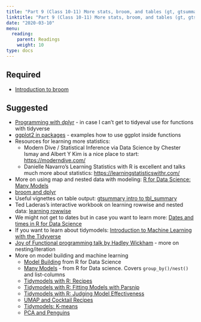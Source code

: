 ```yaml
---
title: "Part 9 (Class 10-11) More stats, broom, and tables (gt, gtsummary)"
linktitle: "Part 9 (Class 10-11) More stats, broom, and tables (gt, gtsummary)"
date: "2020-03-10"
menu:
  reading:
    parent: Readings
    weight: 10
type: docs
---
```


## Required

- [Introduction to broom](https://cran.r-project.org/web/packages/broom/vignettes/broom.html)


## Suggested

- [Programming with dplyr](https://dplyr.tidyverse.org/articles/programming.html) - in case I can't get to tidyeval use for functions with tidyverse
- [ggplot2 in packages](https://ggplot2.tidyverse.org/articles/ggplot2-in-packages.html) - examples how to use ggplot inside functions
- Resources for learning more statistics:
  * Modern Dive / Statistical Inference via Data Science by Chester Ismay and Albert Y Kim is a nice place to start: <https://moderndive.com/>
  * Danielle Navarro's Learning Statistics with R is excellent and talks much more about statistics: <https://learningstatisticswithr.com/>
- More on using map and nested data with modeling: [R for Data Science: Many Models](https://r4ds.had.co.nz/many-models.html)
- [broom and dplyr](https://broom.tidymodels.org/articles/broom_and_dplyr.html)
- Useful vignettes on table output: [gtsummary intro to tbl_summary](https://www.danieldsjoberg.com/gtsummary/articles/tbl_summary.html)
- Ted Laderas's interactive workbook on learning rowwise and nested data: [learning rowwise](https://tladeras.shinyapps.io/learning_rowwise)
- We might not get to dates but in case you want to learn more: [Dates and times in R for Data Science](https://r4ds.had.co.nz/dates-and-times.html)
- If you want to learn about tidymodels: [Introduction to Machine Learning with the Tidyverse](https://education.rstudio.com/blog/2020/02/conf20-intro-ml/)
- [Joy of Functional programming talk by Hadley Wickham](https://learning.acm.org/techtalks/functionalprogramming) - more on nesting/iteration
- More on model building and machine learning
  * [Model Building](https://r4ds.had.co.nz/model-building.html) from R for Data Science
  * [Many Models](https://r4ds.had.co.nz/many-models.html) - from R for Data science. Covers `group_by()/nest()` and list-columns
  * [Tidymodels with R: Recipes](https://www.tmwr.org/recipes.html)
  * [Tidymodels with R: Fitting Models with Parsnip](https://www.tmwr.org/models.html)
  * [Tidymodels with R: Judging Model Effectiveness](https://www.tmwr.org/performance.html)
  * [UMAP and Cocktail Recipes](https://juliasilge.com/blog/cocktail-recipes-umap/)
  * [Tidymodels: K-means](https://www.tidymodels.org/learn/statistics/k-means/)
  * [PCA and Penguins](https://allisonhorst.github.io/palmerpenguins/articles/articles/pca.html)
